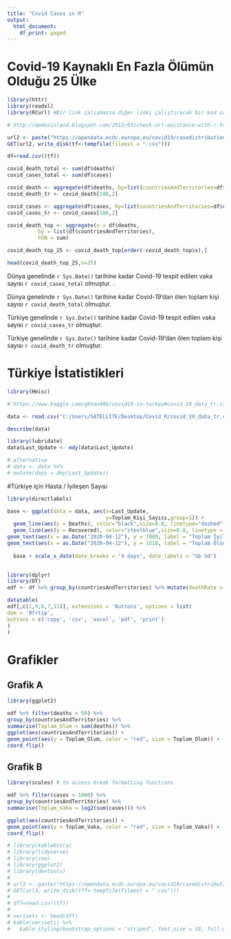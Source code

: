 ```yaml
---
title: "Covid Cases in R"
output:
  html_document:
    df_print: paged
---
```

# Covid-19 Kaynaklı En Fazla Ölümün Olduğu 25 Ülke

```r

library(httr)
library(readxl)
library(RCurl) #Bir link çalışmazsa diğer linki çalıştıracak bir kod var burada.

# http://memosisland.blogspot.com/2012/03/check-url-existance-with-r.html

url2 <- paste("https://opendata.ecdc.europa.eu/covid19/casedistribution/csv")
GET(url2, write_disk(tf<-tempfile(fileext = ".csv")))

df=read.csv((tf))
```


```r
covid_death_total <- sum(df$deaths)
covid_cases_total <- sum(df$cases)

covid_death <- aggregate(df$deaths, by=list(countriesAndTerritories=df$countryterritoryCode), FUN=sum)
covid_death_tr <- covid_death[186,2]

covid_cases <- aggregate(df$cases, by=list(countriesAndTerritories=df$countryterritoryCode), FUN=sum)
covid_cases_tr <- covid_cases[186,2]

covid_death_top <- aggregate(x = df$deaths,
          by = list(df$countriesAndTerritories),              
          FUN = sum) 

covid_death_top_25 <- covid_death_top[order(-covid_death_top$x),]

head(covid_death_top_25,n=25)

```
Dünya genelinde `r Sys.Date()` tarihine kadar Covid-19 tespit edilen vaka sayısı `r covid_cases_total` olmuştur. .

Dünya genelinde `r Sys.Date()` tarihine kadar Covid-19'dan ölen toplam kişi sayısı `r covid_death_total` olmuştur. 

Türkiye genelinde `r Sys.Date()` tarihine kadar Covid-19 tespit edilen vaka sayısı `r covid_cases_tr` olmuştur. 

Türkiye genelinde `r Sys.Date()` tarihine kadar Covid-19'dan ölen toplam kişi sayısı `r covid_death_tr` olmuştur. 

<!-- The features we have are: `r names(df)`. -->

# Türkiye İstatistikleri

```r
library(Hmisc)

# https://www.kaggle.com/gkhan496/covid19-in-turkey#covid_19_data_tr.csv

data <- read.csv("C:/Users/SATELLITE/Desktop/Covid_R/covid_19_data_tr.csv", stringsAsFactors = FALSE)

describe(data)
```

```r

library(lubridate)
data$Last_Update <- mdy(data$Last_Update)

# alternative
# data <- data %>%
# mutate(days = dmy(Last_Update))

```

#Türkiye için Hasta / İyileşen Sayısı

```r
library(directlabels)

base <- ggplot(data = data, aes(x=Last_Update, 
                                y=Toplam_Kişi_Sayısı,group=1)) +
  geom_line(aes(y = Deaths), color="black",size=0.8, linetype="dashed") + 
  geom_line(aes(y = Recovered), color="steelblue",size=0.8, linetype = "twodash") +
geom_text(aes(x = as.Date("2020-04-12"), y = 7089, label = "Toplam İyileşen", color = "Recovered")) + 
geom_text(aes(x = as.Date("2020-04-12"), y = 1518, label = "Toplam Ölüm", color = "Deaths"))
  
  base + scale_x_date(date_breaks = "4 days", date_labels = "%b %d")  
    
```

```r
library(dplyr)
library(DT)
edf <- df %>% group_by(countriesAndTerritories) %>% mutate(deathRate = sum(deaths)/sum(cases))

datatable(
edf[,c(1,5,6,7,11)], extensions = 'Buttons', options = list(
dom = 'Bfrtip',
buttons = c('copy', 'csv', 'excel', 'pdf', 'print')
)
)

```

# Grafikler {.tabset}

## Grafik A 

```r
library(ggplot2)

edf %>% filter(deaths > 50) %>%
group_by(countriesAndTerritories) %>%
summarise(Toplam_Olum = sum(deaths)) %>%
ggplot(aes(countriesAndTerritories)) +
geom_point(aes(y = Toplam_Olum, color = "red", size = Toplam_Olum)) +
coord_flip()
```

## Grafik B 

```r
library(scales) # to access break formatting functions

edf %>% filter(cases > 1000) %>%
group_by(countriesAndTerritories) %>%
summarise(Toplam_Vaka = log2(sum(cases))) %>%

ggplot(aes(countriesAndTerritories)) +
geom_point(aes(y = Toplam_Vaka, color = "red", size = Toplam_Vaka)) +
coord_flip() 
```

```r
# library(kableExtra)
# library(tidyverse)
# library(zoo)
# library(ggplot2)
# library(devtools)
# 
# url3 <- paste("https://opendata.ecdc.europa.eu/covid19/casedistribution/csv")
# GET(url3, write_disk(tff<-tempfile(fileext = ".csv")))
# 
# dff=read.csv((tf))
# 
# veriseti <- head(dff)
# kable(veriseti) %>%
#   kable_styling(bootstrap_options = "striped", font_size = 10, full_width = F)



```

